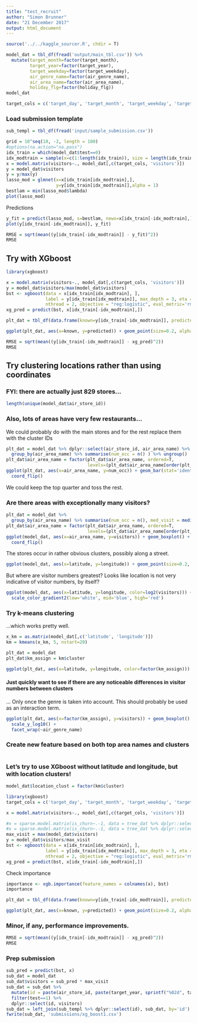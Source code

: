 ```yaml
---
title: "test_recruit"
author: "Simon Brunner"
date: "21 December 2017"
output: html_document
---
```


```r
source('../../kaggle_sourcer.R', chdir = T)
```

```r
model_dat = tbl_df(fread('output/main_tbl.csv')) %>%
  mutate(target_month=factor(target_month),
         target_year=factor(target_year),
         target_weekday=factor(target_weekday),
         air_genre_name=factor(air_genre_name),
         air_area_name=factor(air_area_name),
         holiday_flg=factor(holiday_flg))
model_dat

target_cols = c('target_day', 'target_month', 'target_weekday', 'target_year', 'air_genre_name', 'air_area_name', 'latitude', 'longitude', 'holiday_flg')
```

### Load submission template
```r
sub_templ = tbl_df(fread('input/sample_submission.csv'))
```


```r
grid = 10^seq(10, -2, length = 100)
#options(na.action="na.pass")
idx_train = which(model_dat$test==0)
idx_modtrain = sample(x=c(1:length(idx_train)), size = length(idx_train)/2)
x = model.matrix(visitors~., model_dat[,c(target_cols, 'visitors')])
y = model_dat$visitors
y = y/max(y)
lasso_mod = glmnet(x=x[idx_train[idx_modtrain],],
                   y=y[idx_train[idx_modtrain]],alpha = 1)
bestlam = min(lasso_mod$lambda)
plot(lasso_mod)
```

Predictions
```r
y_fit = predict(lasso_mod, s=bestlam, newx=x[idx_train[-idx_modtrain],])
plot(y[idx_train[-idx_modtrain]], y_fit)

RMSE = sqrt(mean((y[idx_train[-idx_modtrain]] - y_fit)^2))
RMSE
```

## Try with XGboost
```r
library(xgboost)

x = model.matrix(visitors~., model_dat[,c(target_cols, 'visitors')])
y = model_dat$visitors/max(model_dat$visitors)
bst <- xgboost(data = x[idx_train[idx_modtrain], ],
               label = y[idx_train[idx_modtrain]], max_depth = 3, eta = 1, nrounds = 200,
               nthread = 2, objective = "reg:logistic", eval_metric='rmse')
xg_pred = predict(bst, x[idx_train[-idx_modtrain],])
```

```r
plt_dat = tbl_df(data.frame(known=y[idx_train[-idx_modtrain]], predicted=xg_pred))

ggplot(plt_dat, aes(x=known, y=predicted)) + geom_point(size=0.2, alpha=0.1)

```

```r
RMSE = sqrt(mean((y[idx_train[-idx_modtrain]] - xg_pred)^2))
RMSE
```


## Try clustering locations rather than using coordinates
### FYI: there are actually just 829 stores...
```r
length(unique(model_dat$air_store_id))
```

### Also, lots of areas have very few restaurants...
We could probably do with the main stores and for the rest replace them with the cluster IDs
```r
plt_dat = model_dat %>% dplyr::select(air_store_id, air_area_name) %>% 
  group_by(air_area_name) %>% summarise(num_occ = n() ) %>% ungroup()
plt_dat$air_area_name = factor(plt_dat$air_area_name, ordered=T,
                               levels=(plt_dat$air_area_name[order(plt_dat$num_occ, decreasing = T)]))
ggplot(plt_dat, aes(x=air_area_name, y=num_occ)) + geom_bar(stat='identity') +
  coord_flip()
```
We could keep the top quarter and toss the rest.

### Are there areas with exceptionally many visitors?
```r
plt_dat = model_dat %>% 
  group_by(air_area_name) %>% summarise(num_occ = n(), med_visit = median(visitors) ) %>% ungroup()
plt_dat$air_area_name = factor(plt_dat$air_area_name, ordered=T,
                               levels=(plt_dat$air_area_name[order(plt_dat$med_visit, decreasing = T)]))
ggplot(model_dat, aes(x=air_area_name, y=visitors)) + geom_boxplot() +
  coord_flip()
```

The stores occur in rather obvious clusters, possibly along a street.
```r
ggplot(model_dat, aes(x=latitude, y=longitude)) + geom_point(size=0.2, alpha=0.6)
```

But where are visitor numbers greatest? Looks like location is not very indicative of visitor numbers, by itself?
```r
ggplot(model_dat, aes(x=latitude, y=longitude, color=log2(visitors))) + geom_point(size=0.2, alpha=0.6) +
  scale_color_gradient2(low='white', mid='blue', high='red')
```

### Try k-means clustering
...which works pretty well.
```r
x_km = as.matrix(model_dat[,c('latitude', 'longitude')])
km = kmeans(x_km, 5, nstart=20)

plt_dat = model_dat
plt_dat$km_assign = km$cluster

ggplot(plt_dat, aes(x=latitude, y=longitude, color=factor(km_assign))) + geom_point(size=0.2, alpha=0.6)
```

#### Just quickly want to see if there are any noticeable differences in visitor numbers between clusters
... Only once the genre is taken into account.
This should probably be used as an interaction term.
```r
ggplot(plt_dat, aes(x=factor(km_assign), y=visitors)) + geom_boxplot() +
  scale_y_log10() +
  facet_wrap(~air_genre_name)
```

### Create new feature based on both top area names and clusters
```r

```


### Let's try to use XGboost without latitude and longitude, but with location clusters!

```r
model_dat$location_clust = factor(km$cluster)
```

```r
library(xgboost)
target_cols = c('target_day', 'target_month', 'target_weekday', 'target_year', 'air_genre_name', 'air_area_name', 'holiday_flg', 'location_clust', 'longitude', 'latitude')

x = model.matrix(visitors~., model_dat[,c(target_cols, 'visitors')])

#x = sparse.model.matrix(is_churn~.-1, data = tree_dat %>% dplyr::select(-msno, -modtrain, -train, -fee_per_day, -ever_cancelled))
#x = sparse.model.matrix(is_churn~.-1, data = tree_dat %>% dplyr::select(-msno, -modtrain, -train))
max_visit = max(model_dat$visitors)
y = model_dat$visitors/max_visit
bst <- xgboost(data = x[idx_train[idx_modtrain], ],
               label = y[idx_train[idx_modtrain]], max_depth = 3, eta = 1, nrounds = 100,
               nthread = 2, objective = "reg:logistic", eval_metric='rmse')
xg_pred = predict(bst, x[idx_train[-idx_modtrain],])
```

Check importance
```r
importance <- xgb.importance(feature_names = colnames(x), bst)
importance
```

```r
plt_dat = tbl_df(data.frame(known=y[idx_train[-idx_modtrain]], predicted=xg_pred))

ggplot(plt_dat, aes(x=known, y=predicted)) + geom_point(size=0.2, alpha=0.1)

```

### Minor, if any, performance improvements.
```r
RMSE = sqrt(mean((y[idx_train[-idx_modtrain]] - xg_pred)^2))
RMSE
```

### Prep submission
```r
sub_pred = predict(bst, x)
sub_dat = model_dat
sub_dat$visitors = sub_pred * max_visit
sub_dat = sub_dat %>% 
  mutate(id = paste(air_store_id, paste(target_year, sprintf("%02d", target_month), sprintf("%02d", target_day), sep='-'), sep='_')) %>%
  filter(test==1) %>%
  dplyr::select(id, visitors)
sub_dat = left_join(sub_templ %>% dplyr::select(id), sub_dat, by='id')
fwrite(sub_dat, 'submissions/xg_boost1.csv')
```

